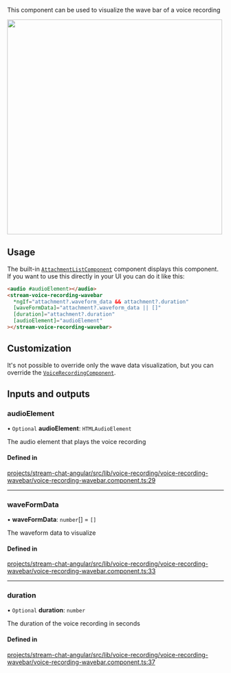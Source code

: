 
This component can be used to visualize the wave bar of a voice recording

<img src={WavebarScreenshot} width="500" />

## Usage

The built-in [`AttachmentListComponent`](../../components/AttachmentListComponent) component displays this component. If you want to use this directly in your UI you can do it like this:

```html
<audio #audioElement></audio>
<stream-voice-recording-wavebar
  *ngIf="attachment?.waveform_data && attachment?.duration"
  [waveFormData]="attachment?.waveform_data || []"
  [duration]="attachment?.duration"
  [audioElement]="audioElement"
></stream-voice-recording-wavebar>
```

## Customization

It's not possible to override only the wave data visualization, but you can override the [`VoiceRecordingComponent`](../services/CustomTemplatesService.mdx/#voicerecordingattachmenttemplate).

[//]: # "Start of generated content"
## Inputs and outputs 


### audioElement

• `Optional` **audioElement**: `HTMLAudioElement`

The audio element that plays the voice recording

#### Defined in

[projects/stream-chat-angular/src/lib/voice-recording/voice-recording-wavebar/voice-recording-wavebar.component.ts:29](https://github.com/GetStream/stream-chat-angular/blob/a9bd73c845afb910aa076b3b4c0117bf848e4ebc/projects/stream-chat-angular/src/lib/voice-recording/voice-recording-wavebar/voice-recording-wavebar.component.ts#L29)

___

### waveFormData

• **waveFormData**: `number`[] = `[]`

The waveform data to visualize

#### Defined in

[projects/stream-chat-angular/src/lib/voice-recording/voice-recording-wavebar/voice-recording-wavebar.component.ts:33](https://github.com/GetStream/stream-chat-angular/blob/a9bd73c845afb910aa076b3b4c0117bf848e4ebc/projects/stream-chat-angular/src/lib/voice-recording/voice-recording-wavebar/voice-recording-wavebar.component.ts#L33)

___

### duration

• `Optional` **duration**: `number`

The duration of the voice recording in seconds

#### Defined in

[projects/stream-chat-angular/src/lib/voice-recording/voice-recording-wavebar/voice-recording-wavebar.component.ts:37](https://github.com/GetStream/stream-chat-angular/blob/a9bd73c845afb910aa076b3b4c0117bf848e4ebc/projects/stream-chat-angular/src/lib/voice-recording/voice-recording-wavebar/voice-recording-wavebar.component.ts#L37)

[//]: # "End of generated content"
